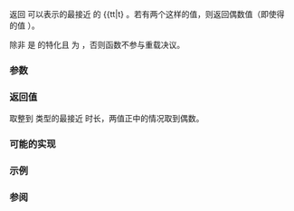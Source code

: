 {{cpp/chrono/title|round{{small|(std::chrono::duration)}}}}
{{cpp/chrono/duration/navbar}}
{{ddcl|since=c++17|header=chrono|
template&lt; class ToDuration, class Rep, class Period &gt;
constexpr ToDuration round( const std::chrono::duration&lt;Rep, Period&gt;&amp; d );
}}

返回 {{tt|ToDuration}} 可以表示的最接近 {{tt|d}} 的 {{tt|t} 。若有两个这样的值，则返回偶数值（即使得 {{c|1=t % 2 == 0}} 的值 {{tt|t}}）。

除非 {{tt|ToDuration}} 是 {{lc|std::chrono::duration}} 的特化且 {{c|std::chrono::treat_as_floating_point_v&lt;typename ToDuration::rep&gt;}} 为 {{c|false}}，否则函数不参与重载决议。

===参数===
{{par begin}}
{{par | d | 要转换的时长}}
{{par end}}

===返回值===
取整到 {{tt|ToDuration}} 类型的最接近 {{c|d}} 时长，两值正中的情况取到偶数。

===可能的实现===
{{eq fun|1=
namespace detail
{
    template&lt;class&gt; inline constexpr bool is_duration_v = false;
    template&lt;class Rep, class Period&gt; inline constexpr bool is_duration_v&lt;
        std::chrono::duration&lt;Rep, Period&gt;&gt; = true;
}

template&lt;class To, class Rep, class Period,
         class = std::enable_if_t&lt;detail::is_duration_v&lt;To&gt; &amp;&amp;
                !std::chrono::treat_as_floating_point_v&lt;typename To::rep&gt;&gt;&gt;
constexpr To round(const std::chrono::duration&lt;Rep, Period&gt;&amp; d)
{
    To t0 = std::chrono::floor&lt;To&gt;(d);
    To t1 = t0 + To{1};
    auto diff0 = d - t0;
    auto diff1 = t1 - d;
    if (diff0 == diff1)
    {
        if (t0.count() &amp; 1)
            return t1;
        return t0;
    }
    else if (diff0 &lt; diff1)
        return t0;
    return t1;
}
}}

===示例===
{{chrono_duration_floor_round_ceil_example}}

===参阅===
{{dsc begin}}
{{dsc inc|cpp/chrono/duration/dsc duration_cast}}
{{dsc inc|cpp/chrono/duration/dsc floor}}
{{dsc inc|cpp/chrono/duration/dsc ceil}}
{{dsc inc|cpp/chrono/time_point/dsc round}}
{{dsc inc|cpp/numeric/math/dsc round}}
{{dsc end}}

{{langlinks|de|en|es|fr|it|ja|pt|ru}}